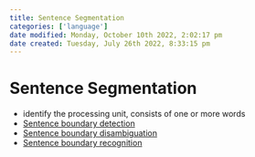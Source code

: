 ```yaml
---
title: Sentence Segmentation
categories: ['language']
date modified: Monday, October 10th 2022, 2:02:17 pm
date created: Tuesday, July 26th 2022, 8:33:15 pm
---
```


# Sentence Segmentation
- identify the processing unit, consists of one or more words
- [Sentence boundary detection](Sentence%20boundary%20detection)
- [Sentence boundary disambiguation](Sentence%20boundary%20disambiguation)
- [Sentence boundary recognition](Sentence%20boundary%20recognition)



